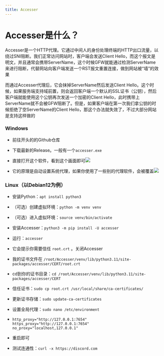 ```yaml
---
title: Accesser
---
```


# Accesser是什么？

<LinkCard
  title="Github - Accesser"
  href="https://github.com/URenko/Accesser"
  description="🌏一个解决SNI RST导致维基百科、Pixiv等站点无法访问的工具 | A tool for solving SNI RST"
/>


Accesser是一个HTTP代理。它通过中间人的身份处理终端的HTTP出口流量，以绕过SNI阻断。我们正常访问网站时，客户端会发送Client Hello，而这个报文是明文，并且通常会携带ServerName，这个时候GFW就能通过检测ServerName来进行阻断，代替网站向客户端发送一个RST报文重置连接，做到网站被“墙”的效果

而通过Accesser代理后，它会抹掉ServerName然后发送Client Hello。这个时候，如果服务端支持域前置，则会返回客户端一个默认的SSL证书（公钥），然后客户端就能使用这个公钥再次发送一个加密的Client Hello，此时携带上ServerName就不会被GFW阻断了。但是，如果客户端在第一次我们拿公钥的时候拒绝了空ServerName的Client Hello，那这个办法就失效了，不过大部分网站是支持这样做的

### Windows

- 前往开头的的Github仓库

- 下载最新的Release。一般有一个`accesser.exe`

- 直接打开这个软件，看到这个画面即可![](https://oss.onani.cn/starlight/img/c2eed28c-6e5d-43a3-a016-8f1a38a53cbd.webp)

- 它的原理是自动设置系统代理，如果你使用了一些别的代理软件，会被覆盖![](https://oss.onani.cn/starlight/img/d0d8fac1-a2e5-4db2-8e25-ca5e04eb9951.webp)

### Linux（以Debian12为例）

- 安装Python：`apt install python3`

- （可选）创建虚拟环境：`python -m venv venv`

- （可选）进入虚拟环境：`source venv/bin/activate`

- 安装Accesser：`python3 -m pip install -U accesser`

- 运行：`accesser`

- 它会提示你需要信任 `root.crt` 。关闭Accesser

- 我的证书文件在 `/root/Accesser/venv/lib/python3.11/site-packages/accesser/CERT/root.crt` 

- cd到你的证书目录：`cd /root/Accesser/venv/lib/python3.11/site-packages/accesser/CERT`

- 信任证书：`sudo cp root.crt /usr/local/share/ca-certificates/`

- 更新证书存储：`sudo update-ca-certificates`

- 设置全局代理：`sudo nano /etc/environment`

- ```
  http_proxy="http://127.0.0.1:7654"
  https_proxy="http://127.0.0.1:7654"
  no_proxy="localhost,127.0.0.1"
  ```

- 重启即可

- 测试连通性：`curl -x https://discord.com`
